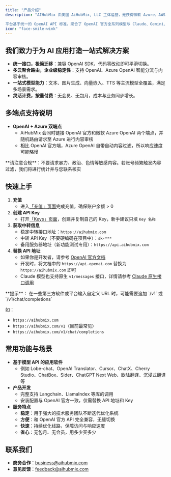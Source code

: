 ```yaml
---
title: "产品介绍"
description: "AIHubMix 由美国 AiHubMix, LLC 主体运营，是获得微软 Azure、AWS、GCP 官方授权的合规模型聚合平台。公司依托正规云服务额度和专业技术团队，长期为众多知名应用提供高并发、稳定、可信赖的 AI API 服务，深受开发者和企业信任。

平台基于统一的 OpenAI API 标准，聚合了 OpenAI 官方全系列模型与 Claude、Gemini、DeepSeek、阿里 Qwen 等主流大模型。开发者只需更改模型参数即可一键切换，无缝对接多家厂商，极大降低接入与运维成本。"
icon: "face-smile-wink"
---
```


## 我们致力于为 AI 应用打造一站式解决方案

- **统一接口，极简迁移**：兼容 OpenAI SDK，代码零改动即可平滑切换。
- **多云聚合路由，企业级稳定性**：支持 OpenAI、Azure OpenAI 智能分流与内容审核。
- **一站式模型能力**：文本、图片生成、向量嵌入、TTS 等主流模型全覆盖，满足多场景需求。
- **灵活计费，按量付费**：无会员、无包月，成本与业务同步增长。

## 多端点支持说明

- **OpenAI \+ Azure 双端点**
  - AiHubMix 会同时链接 OpenAI 官方和微软 Azure OpenAI 两个端点，并随机路由请求至 Azure 进行内容审核
  - 相比 OpenAI 官方端，Azure OpenAI 自带自动内容过滤，所以响应速度可能略慢

<Warning>
  **请注意合规**：不要请求暴力、政治、色情等敏感内容。若账号频繁触发内容过滤，我们将进行统计并与您联系核实
</Warning>

## 快速上手

1. **充值**
   - 进入[「充值」页面](https://aihubmix.com/topup)完成充值，确保账户余额 \> 0
2. **创建 API Key**
   - 打开[「Keys」页面](https://aihubmix.com/token)，创建并复制自己的 Key，新手建议只填 `Key 名称`
3. **获取中转信息**
   - 稳定中转接口地址：`https://aihubmix.com`
   - 中转 API Key（不要硬编码在项目中）：`sk-***`
   - 备用服务器地址（新功能测试专用）：`https://api.aihubmix.com`
4. **替换 API 地址**
   - 如果你是开发者，请参考 [OpenAI 官方文档](https://platform.openai.com)
   - 开发时，将文档中的 `https://api.openai.com` 替换为 `https://aihubmix.com` 即可
   - Claude 模型也支持原生 `v1/messages` 接口，详情请参考 [Claude 原生接口调用](/cn/api/Claude-Native)

<Tip>
  **提示**：
  在一些第三方软件或平台输入自定义 URL 时，可能需要追加 `/v1` 或 `/v1/chat/completions`
</Tip>

如：

- `https://aihubmix.com`
- `https://aihubmix.com/v1`（目前最常见）
- `https://aihubmix.com/v1/chat/completions`

## 常用功能与场景

- **基于模型 API 的应用软件**
  - 例如 Lobe-chat、OpenAI Translator、Cursor、ChatX、Cherry Studio、ChatBox、Sider、ChatGPT Next Web、欧陆翻译、沉浸式翻译等
- **产品开发**
  - 完整支持 Langchain、LlamaIndex 等库的调用
  - 安装配置与 OpenAI 官方一致，仅需替换 API 地址和 Key
- **服务特点**
  - **稳定**：用于强大的技术服务团队不断迭代优化系统
  - **方便**：和 OpenAI 官方 API 完全兼容，无缝切换
  - **快速**：持续优化线路，保障访问与响应速度
  - **省心**：无包月、无会员，用多少买多少

## 联系我们

- **商务合作**：[business@aihubmix.com](mailto:business@aihubmix.com)
- **意见反馈**：[feedback@aihubmix.com](mailto:feedback@aihubmix.com)
